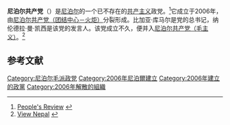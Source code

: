 {{Other uses|尼泊尔共产主义政党列表}}
{{Infobox Political Party
|leader1_title= |leader1_name= |leader2_title= |leader2_name= |leader3_title= |leader3_name= 
|名字       = 尼泊尔共产党
|原文名     =नेपाल कम्युनिष्ट पार्टी
|党代表色   = red
|图像       = <!-- 须加[[File:图像名|200px]] -->
|图像说明   = 
|所在国家或地区= {{NPL}}
|党首       = 
|总裁       = 
|主席       = 
|总书记     = 比加亚·库马尔
|第一书记   = 
|秘书长     = 
|主席团     = 
|书记       = 
|发言人     = 纳伦德拉·曼·凯西
|创始人     = 
|建立       = 2006年
|解散       = <!-- 解散时间 -->
|兼并       = 
|分裂自       = [[尼泊尔共产党（团结中心－火炬）|尼泊尔共产党（团结中心－火炬）]]
|前身       = 
|并入       = [[尼泊尔共产党（毛主义）|尼泊尔共产党（毛主义）]]
|继承       = 
|总部       = 
|党报       = 
|青年组织   = 
|党员数目   = 
|统计日期   = 
|意识形态   = [[共产主义|共产主义]]<br>[[马克思列宁主义|马克思列宁主义]]<br>[[毛主义|毛主义]]
|政治立场   = [[极左翼|极左翼]]
|宗教信仰   = 
|国内组织   = 
|国际组织   = 
|欧洲组织   = 
|欧洲议会党团= 
|seats1_title= <!-- 议会名字 -->
|seats1      = <!-- 议会席位，如250席位中有3个席位：{{Infobox political party/seats|3|250|hex=red}} -->
|官方色彩   = <!--示例：[[紫色|紫色]]和[[金色|金色]] {{Color box|#232176}}{{Color box|#E2AF2D}} -->
|官方网站   = <!-- {{URL| }}  -->
|宣传口号   = 
|国家       = 尼泊尔
|脚注       = 
}}

'''尼泊尔共产党'''（{{lang-ne|नेपाल कम्युनिष्ट पार्टी}}）是[[尼泊尔|尼泊尔]]的一个已不存在的[[共产主义|共产主义]]政党。<ref>[http://www.peoplesreview.com.np/2006/170806/detail/n7.html People's Review] {{webarchive|url=https://web.archive.org/web/20110717034530/http://www.peoplesreview.com.np/2006/170806/detail/n7.html |date=2011-07-17 }}</ref>它成立于2006年，由[[尼泊尔共产党（团结中心－火炬）|尼泊尔共产党（团结中心－火炬）]]分裂形成。比加亚·库马尔是党的总书记，纳伦德拉·曼·凯西是该党的发言人。该党成立不久，便并入[[尼泊尔共产党（毛主义）|尼泊尔共产党（毛主义）]]。<ref>[http://www.viewnepal.com/news.php?id=5195 View Nepal] {{webarchive|url=https://web.archive.org/web/20070929024203/http://www.viewnepal.com/news.php?id=5195 |date=2007-09-29 }}</ref>

==参考文献==
{{reflist}}

{{尼泊尔的共产党|nocat}}
[[Category:尼泊尔毛派政党|Category:尼泊尔毛派政党]]
[[Category:2006年尼泊爾建立|Category:2006年尼泊爾建立]]
[[Category:2006年建立的政黨|Category:2006年建立的政黨]]
[[Category:2006年解散的組織|Category:2006年解散的組織]]
